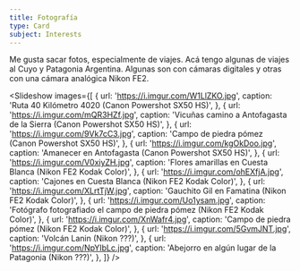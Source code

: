 ```yaml
---
title: Fotografía
type: Card
subject: Interests
---
```


Me gusta sacar fotos, especialmente de viajes. Acá tengo algunas de viajes al Cuyo y Patagonia Argentina. Algunas son con cámaras digitales y otras con una cámara analógica
<CustomLink href="https://en.wikipedia.org/wiki/Nikon_FE2">Nikon FE2</CustomLink>.

<Slideshow images={[
  {
    url: 'https://i.imgur.com/W1LlZKO.jpg',
    caption: 'Ruta 40 Kilómetro 4020 (Canon Powershot SX50 HS)',
  },
  {
    url: 'https://i.imgur.com/mQR3HZf.jpg',
    caption:
      'Vicuñas camino a Antofagasta de la Sierra (Canon Powershot SX50 HS)',
  },
  {
    url: 'https://i.imgur.com/9Vk7cC3.jpg',
    caption: 'Campo de piedra pómez (Canon Powershot SX50 HS)',
  },
  {
    url: 'https://i.imgur.com/kgOkDoo.jpg',
    caption: 'Amanecer en Antofagasta (Canon Powershot SX50 HS)',
  },
  {
    url: 'https://i.imgur.com/V0xiyZH.jpg',
    caption: 'Flores amarillas en Cuesta Blanca (Nikon FE2 Kodak Color)',
  },
  {
    url: 'https://i.imgur.com/ohEXfjA.jpg',
    caption: 'Cajones en Cuesta Blanca (Nikon FE2 Kodak Color)',
  },
  {
    url: 'https://i.imgur.com/XLrtTjW.jpg',
    caption: 'Gauchito Gil en Famatina (Nikon FE2 Kodak Color)',
  },
  {
    url: 'https://i.imgur.com/Uo1ysam.jpg',
    caption:
      'Fotógrafo fotografiado el campo de piedra pómez (Nikon FE2 Kodak Color)',
  },
  {
    url: 'https://i.imgur.com/XnWafr4.jpg',
    caption: 'Campo de piedra pómez (Nikon FE2 Kodak Color)',
  },
  {
    url: 'https://i.imgur.com/5GvmJNT.jpg',
    caption: 'Volcán Lanin (Nikon ???)',
  },
  {
    url: 'https://i.imgur.com/NpYIbLc.jpg',
    caption: 'Abejorro en algún lugar de la Patagonia (Nikon ???)',
  },
]} />